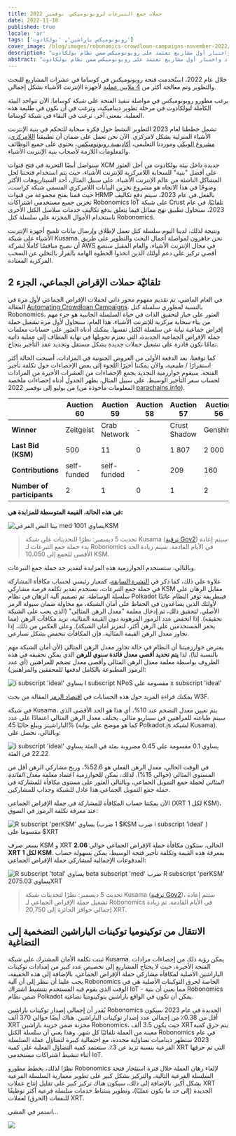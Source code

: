 ```yaml
---
title: حملات جمع التبرعات لروبونوميكس، نوفمبر 2022
date: 2022-11-18
published: true
locale: 'ar'
tags: ['روبونوميكس باراشين', 'بولكادوت']
cover_image: /blog/images/robonomics-crowdloan-campaigns-november-2022/cover.jpg
description: "تقترب فترة التأجير الأولى لفتحة روبونوميكس على شبكة كوساما من نهايتها. من خلال الفوز في المزاد رقم 20، حصلنا على الفرصة لإطلاق وإعداد واختبار أول مشاريع تعتمد على روبونوميكس ضمن نظام بولكادوت."
abstract: "تقترب فترة التأجير الأولى لفتحة روبونوميكس على شبكة كوساما من نهايتها. من خلال الفوز في المزاد رقم 20، حصلنا على الفرصة لإطلاق وإعداد واختبار أول مشاريع تعتمد على روبونوميكس ضمن نظام بولكادوت."
---
```


خلال عام 2022، استُخدمت فتحة روبونوميكس في كوساما في عشرات المشاريع للبحث والتطوير وتم معالجة أكثر من [4 ملايين عملية](https://robonomics.subscan.io/) لأجهزة الإنترنت الأشياء بشكل إجمالي.

يرغب مطورو روبونوميكس في مواصلة تنفيذ الفتحة على شبكة كوساما. الآن تتواجد البيئة الكاملة لبولكادوت في مرحلة تطوير ديناميكية، ونرغب في أن نكون في طليعة هذه العملية. بمعنى آخر، نرغب في البقاء في شبكة كوساما.

تشمل خططنا لعام 2023 التطوير النشط حول فكرة سحابة للتحكم في بنية الإنترنت الأشياء المنزلية بشكل لامركزي. الآن نحن نعمل على ضمان أن تطبيقنا [اللامركزي](https://robonomics.app/)، [مشروع الويكي](https://wiki.robonomics.network/) وموردنا التعليمي، [أكاديمية روبونوميكس](http://robonomics.academy/)، يحتوي على جميع الوظائف والمعلومات اللازمة لأصحاب بنية الإنترنت الأشياء.

سنواصل أيضًا التجربة في فتح قنوات XCM جديدة داخل بيئة بولكادوت من أجل العثور على أفضل "بنية" للسحابة اللامركزية للإنترنت الأشياء، حيث يتم استخدام فتحتنا لحل المشاكل الناشئة من عالم الإنترنت الأشياء. على سبيل المثال، أحد السيناريوهات الأكثر وضوحًا في هذا الاتجاه هو مشروع تخزين البيانات اللامركزي المسمى شبكة كراست، حيث قمنا بفتح مجموعة من قنوات HRMP بالفعل.في عام 2023، سيتم دفع تكاليف تخزين جميع مستخدمي اشتراكات Robonomics IoT على شبكة Crust تلقائيًا. في عام 2023، سنحاول تطبيق نهج مماثل فيما يتعلق بدفع تكاليف خدمات سلاسل الكتل الأخرى باستخدام الأموال المخزنة على سلسلة كتل Robonomics.

ونتيجة لذلك، لدينا اليوم سلسلة كتل تعمل لإطلاق وإرسال بيانات تلميح أجهزة الإنترنت الأشياء على شبكة Kusama. نحن جاهزون لمواصلة أعمال البحث والتطوير على طريق أن نصبح منافسًا كاملًا لشركة AWS في مجال الإنترنت الأشياء، والعام المقبل سنضع أقصى تركيز على دعم أولئك الذين اتخذوا الخطوة الهامة بالقرار بالتخلي عن السحب المركزية المعتادة.

## تلقائيّة حملات الإقراض الجماعي، الجزء 2

في العام الماضي، تم تقديم مفهوم محور ذاتي لحملات الإقراض الجماعي لأول مرة في المقالة [Automating Crowdloan Campaigns](https://robonomics.network/blog/automating-kusama-crowdloan-campaigns/). بالنسبة لمطوري سلسلة كتل Robonomics، العثور على خيار لتحقيق الذات في حياة السلسلة الجانبية هو جزء مهم من بناء سحابة مركزية للإنترنت الأشياء. هذا العام، سنحاول لأول مرة تشغيل حملة إقراض جماعية نيابة عن سلسلة الكتل نفسها. يمكنك أدناه العثور على حسابات معلمات حملة الإقراض الجماعية الجديدة، التي نعتزم تحويلها في نهاية المطاف إلى عملية ذاتية تمامًا تكون قادرة على تشغيل حملات جديدة بشكل مستقل وتجديد عقد التأجير بنجاح.

كما توقعنا، بعد الدفعة الأولى من العروض الجنونية في المزادات، أصبحت الحالة أكثر استقرارًا / طبيعية، والآن يمكننا أخيرًا اللجوء إلى بعض الإحصاءات حول تكلفة تأجير الفتحة. سيقوم خوارزمية التجديد بجمع الإحصاءات من العشرات الأخيرة من المزادات لحساب سعر التأجير الوسيط. على سبيل المثال، يظهر الجدول أدناه إحصاءات ملخصة من يوليو إلى نوفمبر 2022 (المعلومات مأخوذة من [parachains.info](https://parachains.info/auctions/)).

<div class="big-table">

  |                              | Auction 60   | Auction 59     | Auction 58 | Auction 57   | Auction 56 | Auction 55   | Auction 54      | Auction 53   | Auction 52   | Auction 51 | Auction 50  | Auction 49      | Auction 48    | 
  |------------------------------|--------------|----------------|------------|--------------|------------|--------------|-----------------|--------------|--------------|------------|-------------|-----------------|---------------|                                            
  | **Winner**                   | Zeitgeist    | Crab Network   | -          | Crust Shadow | Genshiro   | DAO IPCI     | Parathread 2223 | Quartz       | Bit.Country  | Snow       | Subsocial   | Parathread 2130 | GM Parachain  |
  | **Last Bid (KSM)**           | 500          | 11             | 0          | 1 807        | 2 000      | 111          | 1 001           | 1 005        | 3 500        | 13 926     | 1 001       | 1 131           | 5 014         |
  | **Contributions**            | self-funded  | self-funded    | -          | 209          | 160        | self-funded  | self-funded     | self-funded  | self-funded  | 782        | self-funded | self-funded     | 738           |
  | **Number of participants**   | 2            | 1              | 0          | 1            | 2          | 2            | 2               | 2            | 2            | 1          | 1           | 1               | 1             |

</div>

<TextCard alignContent="center" back="transparent">

**في هذه الحالة، القيمة المتوسطة للمزايدة هي:**

![بيتا النص الفرعي med يساوي 1001KSM](/blog/images/robonomics-crowdloan-campaigns-november-2022/formula-1.svg)

</TextCard>

> تحديث 5 ديسمبر: نظرًا للتحديثات على شبكة Kusama ([ترقية Gov2](https://twitter.com/nachortti/status/1588203599129190403)) سيتم إعادة بدء حملة جمع التبرعات لـ Robonomics في الأيام القادمة. سيتم زيادة الحد الأقصى للجمع إلى 10،050 KSM.

وبالتالي، ستستخدم الخوارزمية هذه المزايدة لتقدير حد حملة جمع التبرعات.

علاوة على ذلك، كما ذكر في [النشرة السابقة](https://robonomics.network/blog/automating-kusama-crowdloan-campaigns/)، كمعيار رئيسي لحساب مكافأة المشاركة في حملة جمع التبرعات، نستخدم تقدير تكلفة فرصة مشاركي KSM مقابل الرهان على سلسلة الوساطة. تم تصميم آلية الرهان في نظام Polkadot فيبطريقة توفر النظام عائدًا لأولئك الذين يساعدون في الحفاظ على أمان الشبكة، مع محاولة ضمان سيولة الرمز الأصلي. لتحقيق ذلك، تم إدخال معلمة "معدل الرهن المثالي" (الذي يجب على الشبكة تحقيقه). إذا انخفض عدد الرموز المرهونة دون القيمة المثالية، تزيد مكافآت الرهن (مما يحفز المستخدمين على الرهن أكثر، لتعزيز أمان الشبكة). وعلى العكس من ذلك، إذا تجاوز معدل الرهن القيمة المثالية، فإن المكافآت تنخفض بشكل تسارعي.

يفترض خوارزميتنا أن النظام في حالة تجاوز معدل الرهن المثالي (لأن أمان الشبكة مهم بالنسبة لنا)، لذا **يتم تحديد أقصى معدل فائدة سنوي للرهن** الذي يمكن تحقيقه في هذه الظروف بواسطة معلمة معدل الرهن المثالي وأقصى معدل تضخم للمراهنين (أي عدد الرموز المطبوعة بالكامل لدفعها للمحققين والمراهنين):

<TextCard alignContent="center" back="transparent">

![i subscript 'ideal' يساوي I subscript NPoS مقسومة على x subscript 'ideal'](/blog/images/robonomics-crowdloan-campaigns-november-2022/formula-2.svg)

</TextCard>

يمكنك قراءة المزيد حول هذه الحسابات في [اقتصاد الرمز](https://research.web3.foundation/en/latest/polkadot/overview/2-token-economics.html) المقالة من بحث W3F.

في شبكة Kusama، يتم تعيين معدل التضخم عند 10%، أي هذا هو الحد الأقصى الذي سيتم طباعته للمراهنين في سيناريو مثالي. يختلف معدل الرهن المثالي اعتمادًا على عدد الباراشينز ويبلغ حاليًا 45% (كما هو موضح على بوابة Polkadot.js لشبكة Kusama). وبالتالي، نحصل على:

<TextCard alignContent="center" back="transparent">

![i subscript 'ideal' يساوي 0.1 مقسومة على 0.45 مضروبة بمئة في المئة يساوي 22.22 في المئة](/blog/images/robonomics-crowdloan-campaigns-november-2022/formula-3.svg)

</TextCard>

في الوقت الحالي، معدل الرهن الفعلي هو 52.6%، وربح مشاركي الرهن أقل من المستوى المثالي (حوالي 15%). لذلك، يمكن للخوارزمية اعتماد معلمة *معدل الفائدة المثالي* لحملة جمع التمويل الجماعي، وبالتالي العثور على مستوى مكافأة للمشاركة في حملة جمع التمويل الجماعي.هذا عادل للشبكة وجذاب للمشاركين.

الآن يمكننا حساب المكافأة للمشاركة في حملة الإقراض الجماعي (XRT لكل 1 KSM)، عند معرفة تكلفة الرموز في السوق:

<TextCard alignContent="center" back="transparent">

![R subscript 'perKSM' يساوي (1 ضرب $KSM ضرب i subscript 'ideal' ) مقسوما على $XRT ](/blog/images/robonomics-crowdloan-campaigns-november-2022/formula-4.svg)

</TextCard>

بسعر صرف KSM و XRT الحالي، ستكون مكافأة حملة الإقراض الجماعي حوالي **2.06 XRT لكل 1 KSM**. بمعرفة هذه القيمة وتكلفة تأجير فتحة الوسيط، يمكن بسهولة حساب المدفوعات الإجمالية لمشاركي حملة الإقراض الجماعي:

<TextCard alignContent="center" back="transparent">

![R subscript 'total' يساوي beta subscript 'med' ضرب R subscript 'perKSM' يساوي 2075.03XRT](/blog/images/robonomics-crowdloan-campaigns-november-2022/formula-5.svg)

</TextCard>

> تحديث 5 ديسمبر: نظرًا لتحديثات شبكة Kusama ([ترقية Gov2](https://twitter.com/nachortti/status/1588203599129190403))، ستتم إعادة تشغيل حملة الإقراض الجماعي لـ Robonomics في الأيام القادمة. تم زيادة إجمالي حوافز الجائزة إلى 20,750 XRT.

## الانتقال من توكينوميا توكينات الباراشين التضخمية إلى التضاغية

ثبتت تكلفة الأمان المشترك على شبكة Kusama. يمكن رؤية ذلك من إحصاءات مزادات الفتحة الأخيرة، حيث لا يحتاج المشاريع إلى تخصيص عدد كبير من إمدادات توكينات الباراشين الأصلية لمكافأة مشاركي حملة الإقراض الجماعي. بالإضافة إلى هذه الحقيقة، يجب علينا أن ننظر إلى أن آلية Robonomics الخاصة لحرق التوكينات الأصلية هي في الوقت الذي يقوم فيه المستخدم بتنشيط اشتراك IoT - مما يعني أن بنية Robonomics ضمن نظام Polkadot يمكن أن تكون في الواقع باراشين بتوكينوميا تضاغية.

يُقدر أن إجمالي إصدار توكينات باراشين Robonomics الجديدة في عام 2023 سيكون أقل من 0.38٪ من إجمالي عدد إصدار توكينات الباراشين. هناك أيضًا حوالي 370 ألف XRT مخزنة ضمن خزينة باراشين Robonomics، حيث يكون 3.5 ألف XRTيتم حرق كمية معينة من العملة تلقائيًا كل شهر. وهذا يعني أن سلسلة الكتل Robonomics في عام 2023 ستظهر ديناميات تضاؤلية محددة، مع احتمالية كبيرة لتضاؤل عملة السلسلة الفرعية بنسبة تزيد عن 3٪. ستعتمد كمية التضاؤل الفعلية على كمية XRT التي تم حرقها أثناء تنشيط اشتراكات مستخدمي IoT.

نظرًا لذلك، يخطط مطورو Robonomics لإلغاء رهان العملة خلال فترة استئجار فتحة السلسلة الفرعية التالية، والتركيز بشكل كبير على تطوير معمارية السلسلة الفرعية بشكل أكبر. بالإضافة إلى ذلك، سيكون هناك تركيز كبير على تقليل إنتاج عملات XRT الجديدة (إلى حد ما يكون عمليًا)، وتطوير بنشاط خدمات سلسلة فرعية أكثر توظيفًا للنفقات (الحرق) لعملات XRT.

استمر في المشي...

![](/blog/images/robonomics-crowdloan-campaigns-november-2022/keep-walking.jpg)